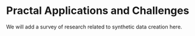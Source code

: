 # Practal Applications and Challenges

We will add a survey of research related to synthetic data creation here.
